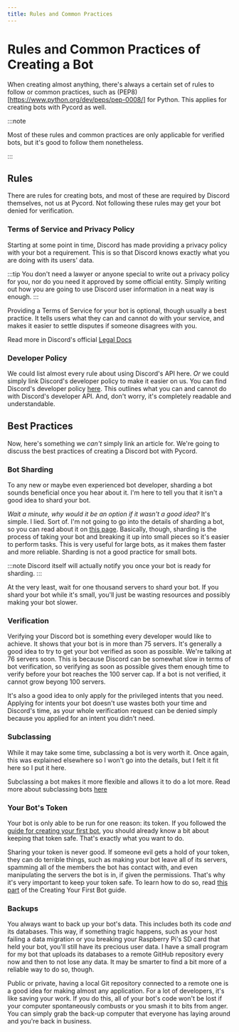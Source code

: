 ```yaml
---
title: Rules and Common Practices
---
```


# Rules and Common Practices of Creating a Bot

When creating almost anything, there's always a certain set of rules to follow or common practices,
such as (PEP8)[https://www.python.org/dev/peps/pep-0008/] for Python. This applies for creating bots
with Pycord as well.

:::note

Most of these rules and common practices are only applicable for verified bots, but it's good to
follow them nonetheless.

:::

## Rules

There are rules for creating bots, and most of these are required by Discord themselves, not us at
Pycord. Not following these rules may get your bot denied for verification.

### Terms of Service and Privacy Policy

Starting at some point in time, Discord has made providing a privacy policy with your bot a requirement.
This is so that Discord knows exactly what you are doing with its users' data.

:::tip
You don't need a lawyer or anyone special to write out a privacy policy for you, nor do you need
it approved by some official entity. Simply writing out how you are going to use Discord user
information in a neat way is enough.
:::

Providing a Terms of Service for your bot is optional, though usually a best practice. It tells users
what they can and cannot do with your service, and makes it easier to settle disputes if someone 
disagrees with you.

Read more in Discord's official [Legal Docs](https://discord.com/developers/docs/legal)

### Developer Policy

We could list almost every rule about using Discord's API here. *Or* we could simply link Discord's
developer policy to make it easier on us. You can find Discord's developer policy
[here](https://discord.com/developers/docs/policy). This outlines what you can and cannot do with
Discord's developer API. And, don't worry, it's completely readable and understandable.

## Best Practices

Now, here's something we *can't* simply link an article for. We're going to discuss the best practices
of creating a Discord bot with Pycord.

### Bot Sharding

To any new or maybe even experienced bot developer, sharding a bot sounds beneficial once you hear 
about it. I'm here to tell you that it isn't a good idea to shard your bot.

*Wait a minute, why would it be an option if it wasn't a good idea?* It's simple. I lied. Sort of.
I'm not going to go into the details of sharding a bot, so you can read about it on
[this page](../Topics/sharding.mdx). Basically, though, sharding is the process of taking your bot
and breaking it up into small pieces so it's easier to perform tasks. This is very useful for large
bots, as it makes them faster and more reliable. Sharding is not a good practice for small bots.

:::note
Discord itself will actually notify you once your bot is ready for sharding.
:::

At the very least, wait for one thousand servers to shard your bot. If you shard your bot while it's
small, you'll just be wasting resources and possibly making your bot slower.

### Verification

Verifying your Discord bot is something every developer would like to achieve. It shows that your bot
is in more than 75 servers. It's generally a good idea to try to get your bot verified as soon as
possible. We're talking at 76 servers soon. This is because Discord can be somewhat slow in terms of
bot verification, so verifying as soon as possible gives them enough time to verify before your bot
reaches the 100 server cap. If a bot is not verified, it cannot grow beyong 100 servers.

It's also a good idea to only apply for the privileged intents that you need. Applying for intents
your bot doesn't use wastes both your time and Discord's time, as your whole verification request
can be denied simply because you applied for an intent you didn't need.

### Subclassing

While it may take some time, subclassing a bot is very worth it. Once again, this was explained 
elsewhere so I won't go into the details, but I felt it fit here so I put it here.

Subclassing a bot makes it more flexible and allows it to do a lot more. Read more about subclassing
bots [here](../Topics/subclassing-bots.mdx)

### Your Bot's Token

Your bot is only able to be run for one reason: its token. If you followed the 
[guide for creating your first bot](creating-your-first-bot.mdx), you should already know a bit about
keeping that token safe. That's exactly what you want to do.

Sharing your token is never good. If someone evil gets a hold of your token, they can do terrible things,
such as making your bot leave all of its servers, spamming all of the members the bot has contact with,
and even manipulating the servers the bot is in, if given the permissions. That's why it's very important
to keep your token safe. To learn how to do so, read [this part](creating-your-first-bot.mdx#Tokens) of
the Creating Your First Bot guide.

### Backups

You always want to back up your bot's data. This includes both its code *and* its databases. This way,
if something tragic happens, such as your host failing a data migration or you breaking your Raspberry
Pi's SD card that held your bot, you'll still have its precious user data. I have a small program for
my bot that uploads its databases to a remote GitHub repository every now and then to not lose any data.
It may be smarter to find a bit more of a reliable way to do so, though.

Public or private, having a local Git repository connected to a remote one is a good idea for making
almost any application. For a lot of developers, it's like saving your work. If you do this, all of
your bot's code won't be lost if your computer spontaneously combusts or you smash it to bits from 
anger. You can simply grab the back-up computer that everyone has laying around and you're back
in business.



